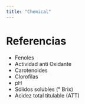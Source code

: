 ```yaml
---
title: "Chemical"
---
```


# Referencias

* Fenoles
* Actividad anti Oxidante
* Carotenoides
* Clorofilas
* pH
* Sólidos solubles (° Brix)
* Acidez total titulable (ATT)
